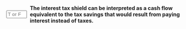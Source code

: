 ::: {.question-block}

<form onsubmit="event.preventDefault(); checkAnswerBox('module8_tf_q59','T')" style="display: flex; align-items: center; gap: 8px;">
  <input type="text" id="module8_tf_q59" name="module8_tf_q59" maxlength="1" placeholder="T or F" style="width: 55px;" data-correct-answer="T" /> 
  <label for="module8_tf_q59"><strong>The interest tax shield can be interpreted as a cash flow equivalent to the tax savings that would result from paying interest instead of taxes.</strong></label>
</form>

<div id="feedback-module8_tf_q59" class="feedback" data-status="" style="display:none;">
TRUE. The shield represents a reduction in taxes, effectively an additional cash flow to investors each period.
</div>

:::
